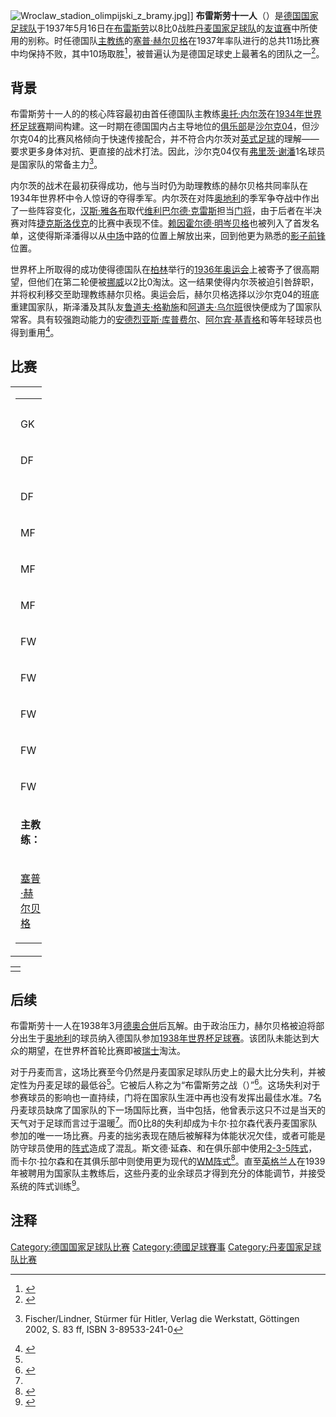 [[File:Wroclaw_stadion_olimpijski_z_bramy.jpg|thumb]]{{link-de|赫尔曼·戈林体育场|Olympiastadion (Breslau)}}]]
'''布雷斯劳十一人'''（{{lang-de|'''Breslau-Elf'''}}）是[[德国国家足球队|德国国家足球队]]于1937年5月16日在[[布雷斯劳|布雷斯劳]]{{link-de|赫尔曼·戈林体育场|Olympiastadion (Breslau)}}以8比0战胜[[丹麦国家足球队|丹麦国家足球队]]的[[友谊赛|友谊赛]]中所使用的别称。时任德国队[[主教练|主教练]]的[[塞普·赫尔贝格|塞普·赫尔贝格]]在1937年率队进行的总共11场比赛中均保持不败，其中10场取胜<ref>{{de}}{{cite web | url=http://www.welt.de/sport/article876494/Nur_Hitler_konnte_sie_stoppen.html | title=Nur Hitler konnte sie stoppen | date=2007-05-16 | first=Udo | last=Muras | accessdate=2011-02-23 | archive-date=2009-12-13 | archive-url=https://web.archive.org/web/20091213022710/http://www.welt.de/sport/article876494/Nur_Hitler_konnte_sie_stoppen.html | dead-url=no }}</ref>，被普遍认为是德国足球史上最著名的团队之一<ref>{{de}}{{cite book | title=Tor! The story of German football | first=Ulrich | last=Hesse-Lichtenberger| year=2003}}</ref>。

==背景==
布雷斯劳十一人的的核心阵容最初由首任德国队主教练[[奥托·内尔茨|奥托·内尔茨]]在[[1934年世界杯足球赛|1934年世界杯足球赛]]期间构建。这一时期在德国国内占主导地位的[[足球俱乐部|俱乐部]]是[[沙尔克04|沙尔克04]]，但沙尔克04的比赛风格倾向于快速传接配合，并不符合内尔茨对[[英式足球|英式足球]]的理解——要求更多身体对抗、更直接的战术打法。因此，沙尔克04仅有[[弗里茨·谢潘|弗里茨·谢潘]]1名球员是国家队的常备主力<ref>{{de}}Fischer/Lindner, Stürmer für Hitler, Verlag die Werkstatt, Göttingen 2002, S. 83 ff, ISBN 3-89533-241-0</ref>。

内尔茨的战术在最初获得成功，他与当时仍为助理教练的赫尔贝格共同率队在1934年世界杯中令人惊讶的夺得季军。内尔茨在对阵[[奥地利国家足球队|奥地利]]的季军争夺战中作出了一些阵容变化，[[汉斯·雅各布|汉斯·雅各布]]取代[[维利巴尔德·克雷斯|维利巴尔德·克雷斯]]担当[[守門員_(足球)|门将]]，由于后者在半决赛对阵[[捷克斯洛伐克国家足球队|捷克斯洛伐克]]的比赛中表现不佳。[[赖因霍尔德·明岑贝格|赖因霍尔德·明岑贝格]]也被列入了首发名单，这使得斯泽潘得以从[[中场|中场]]中路的位置上解放出来，回到他更为熟悉的[[前鋒_(足球)|影子前锋]]位置。

世界杯上所取得的成功使得德国队在[[柏林|柏林]]举行的[[1936年夏季奥林匹克运动会|1936年奥运会]]上被寄予了很高期望，但他们在第二轮便被[[挪威国家足球队|挪威]]以2比0淘汰。这一结果使得内尔茨被迫引咎辞职，并将权利移交至助理教练赫尔贝格。奥运会后，赫尔贝格选择以沙尔克04的班底重建国家队，斯泽潘及其队友[[鲁道夫·格勒施|鲁道夫·格勒施]]和[[阿道夫·乌尔班|阿道夫·乌尔班]]很快便成为了国家队常客。具有较强跑动能力的[[安德烈亚斯·库普费尔|安德烈亚斯·库普费尔]]、[[阿尔宾·基青格|阿尔宾·基青格]]和{{link-de|弗朗茨·艾尔贝恩|Franz Elbern}}等年轻球员也得到重用<ref>{{de}}{{cite book|author =Helmut Schön|title = Fußball. Erinnerungen|publisher = Ullstein Verlag|location=Berlin|year = 1978年|page=79-80|isbn = 3-550-07676-2}}</ref>。

==比赛==
{{footballbox
|date = 1937年5月16日
|time =
|team1 = {{fb-rt|GER|Nazi}}
|score = 8 – 0
|report = 
|team2 = {{fb|DEN}}
|goals1 = [[恩斯特·莱纳|莱纳]] {{goal|7}}<br>[[奥托·西夫林|西夫林]] {{goal|33||40||44||48||65}}<br>[[阿道夫·乌尔班|乌尔班]] {{goal|70}}<br>[[弗里茨·谢潘|谢潘]] {{goal|78}}
|goals2 = 
|stadium = [[布雷斯劳|布雷斯劳]]赫尔曼·戈林体育场
|attendance = 40,000
|referee = 奥古斯丁·克里斯特（[[捷克足球協會|捷克斯洛伐克]]）}}

{| width="100%"
|valign="top" width="50%"|
{| style="font-size: 90%" cellspacing="0" cellpadding="0"
|colspan="4"|
|-
!width="25"| !!width="25"|
|-
|GK ||'''1''' ||[[汉斯·雅各布|汉斯·雅各布]]
|-
|DF ||'''2''' ||[[保罗·雅内斯|保罗·雅内斯]]
|-
|DF ||'''3''' ||[[赖因霍尔德·明岑贝格|赖因霍尔德·明岑贝格]]
|-
|MF ||'''4''' ||[[安德烈亚斯·库普费尔|安德烈亚斯·库普费尔]]
|-
|MF ||'''5''' ||[[路德维希·戈尔德布鲁纳|路德维希·戈尔德布鲁纳]]
|-
|MF ||'''6''' ||[[阿尔宾·基青格|阿尔宾·基青格]]
|-
|FW ||'''7''' ||[[恩斯特·莱纳|恩斯特·莱纳]]
|-
|FW ||'''8''' ||[[鲁道夫·格勒施|鲁道夫·格勒施]]
|-
|FW ||'''9''' ||[[奥托·西夫林|奥托·西夫林]]
|-
|FW ||'''10'''||[[弗里茨·谢潘|弗里茨·谢潘]] [[file:Captain_sports.svg|10px]]
|-
|FW ||'''11'''||[[阿道夫·乌尔班|阿道夫·乌尔班]]
|-
|colspan=3|'''主教练：'''
|-
|colspan="4"|{{flagicon|GER|Nazi}} [[塞普·赫尔贝格|塞普·赫尔贝格]]
|}
|valign="top"|
<div style="position: relative;">
{{Image label begin|image=Soccer Field Transparant.svg|width={{{width|250}}}|float={{{float|none}}}}}
{{Image label|x=0.10|y=0.25|scale=350|text=<span style="font-size:small; color:Black;">'''乌尔班'''</span><br>}}
{{Image label|x=0.32|y=0.35|scale=350|text=<span style="font-size:small; color:Black;">'''谢潘'''</span><br>}}
{{Image label|x=0.55|y=0.52|scale=350|text=<span style="font-size:small; color:Black;">'''基钦格'''</span><br>}}
{{Image label|x=0.55|y=0.25|scale=350|text=<span style="font-size:small; color:Black;">'''西夫林'''</span><br>}}
{{Image label|x=0.33|y=0.52|scale=350|text=<span style="font-size:small; color:Black;">'''莱纳'''</span><br>}}
{{Image label|x=0.08|y=0.52|scale=350|text=<span style="font-size:small; color:Black;">'''格勒施'''</span><br>}}
{{Image label|x=0.06|y=0.75|scale=349|text=<span style="font-size:small; color:Black;">'''戈尔德布鲁纳'''</span><br>}}
{{Image label|x=0.33|y=0.65|scale=350|text=<span style="font-size:small; color:Black;">'''库普费尔'''</span><br>}}
{{Image label|x=0.33|y=0.82|scale=350|text=<span style="font-size:small; color:Black;">'''亚内斯'''</span><br>}}
{{Image label|x=0.52|y=0.75|scale=350|text=<span style="font-size:small; color:Black;">'''明岑贝格'''</span><br>}}
{{Image label|x=0.33|y=0.99|scale=350|text=<span style="font-size:small; color:Black;">'''雅各布'''</span><br>}}
</div>
|valign="top"|
|valign="top" width="50%"|
{| style="font-size: 90%" cellspacing="0" cellpadding="0" align=center
|colspan="4"|
|-
!width="25"| !!width="25"|
|-
|GK ||'''1''' ||{{link-en|斯文德·延森|Svend Jensen}}
|-
|DF ||'''2''' ||{{link-en|波尔·汉森|Poul L. Hansen}}
|-
|DF ||'''3''' ||{{link-en|奥斯卡·约根森|Oscar Jørgensen}}
|-
|MF ||'''4''' ||{{link-en|卡尔·拉尔森|Carl Larsen (footballer)}}
|-
|MF ||'''5''' ||{{link-en|亨利·尼尔森|Henry Nielsen (footballer)}}
|-
|MF ||'''6''' ||{{link-en|波尔·延森|Poul Toft Jensen}}
|-
|FW ||'''7''' ||{{link-en|赫尔穆特·索比克|Helmuth Søbirk}}
|-
|FW ||'''8''' ||{{link-en|恩尤夫·克列文|Eyolf Kleven}}
|-
|FW ||'''9''' ||{{link-en|保利·约根森|Pauli Jørgensen}} [[file:Captain_sports.svg|10px]]
|-
|FW ||'''10'''||{{link-en|卡伊·乌尔达勒|Kaj Uldaler}}
|-
|FW ||'''11'''||{{link-en|埃吉尔·蒂尔森|Eigil Thielsen}}
|}
|}
{| width=100% style="font-size: 90%"
|
|}

==后续==
布雷斯劳十一人在1938年3月[[德奧合併|德奧合併]]后瓦解。由于政治压力，赫尔贝格被迫将部分出生于[[奥地利|奥地利]]的球员纳入德国队参加[[1938年世界杯足球赛|1938年世界杯足球赛]]。该团队未能达到大众的期望，在世界杯首轮比赛即被[[瑞士國家足球隊|瑞士]]淘汰。

对于丹麦而言，这场比赛至今仍然是丹麦国家足球队历史上的最大比分失利，并被定性为丹麦足球的最低谷<ref name="lundberg20"/>。它被后人称之为“布雷斯劳之战（{{lang|en|the Battle of Breslau}}）”<ref name="lybech16">{{da}}{{cite book |title=Fra marken til Parken |last=Lybech |first=Arne |authorlink= |coauthors= John Laden Jensen |year=2005 |publisher=Lindtofte Forlag |location=Hjørring |isbn=87-989914-7-7 |page=16 |pages= |url= |accessdate=}}</ref>。这场失利对于参赛球员的影响也一直持续，门将{{link-en|斯文德·延森|Svend Jensen}}在国家队生涯中再也没有发挥出最佳水准。7名丹麦球员缺席了国家队的下一场国际比赛，当中包括{{link-en|卡尔·拉尔森|Carl Larsen (footballer)}}，他曾表示这只不过是当天的天气对于足球而言过于温暖<ref name="lundberg20"/>。而0比8的失利却成为卡尔·拉尔森代表丹麦国家队参加的唯一一场比赛。丹麦的拙劣表现在随后被解释为体能状况欠佳，或者可能是防守球员使用的[[足球陣式|阵式]]造成了混乱。斯文德·延森、{{link-en|波尔·汉森|Poul L. Hansen}}和{{link-en|亨利·尼尔森|Henry Nielsen (footballer)}}在俱乐部中使用[[足球陣式#金字塔陣式_(2-3-5陣式)|2-3-5阵式]]，而卡尔·拉尔森和{{link-en|波尔·延森|Poul Toft Jensen}}在其俱乐部中则使用更为现代的[[足球陣式#WM陣式|WM阵式]]<ref name="lundberg20">{{da}}{{cite book |title=Dansk Fodbold |last=Lundberg |first=Knud |volume=1. Fra Breslau til Bronceholdet |coauthors= |year=1986 |publisher=Rhodos |location=Copenhagen |isbn=87-7245-132-7 |page= |pages=20-23 |url= |accessdate=}}</ref>。直至[[英格兰人|英格兰人]]{{link-en|爱德华·马格纳|Edward Magner}}在1939年被聘用为国家队主教练后，这些丹麦的业余球员才得到充分的体能调节，并接受系统的阵式训练<ref name="lundberg25">{{da}}{{cite book |title=Dansk Fodbold |last=Lundberg |first=Knud |volume=1. Fra Breslau til Bronceholdet |coauthors= |year=1986 |publisher=Rhodos |location=Copenhagen |isbn=87-7245-132-7 |page= |pages=25, 28-29 |url= |accessdate=}}</ref>。

==注释==
{{reflist}}

[[Category:德国国家足球队比赛|Category:德国国家足球队比赛]]
[[Category:德國足球賽事|Category:德國足球賽事]]
[[Category:丹麦国家足球队比赛|Category:丹麦国家足球队比赛]]